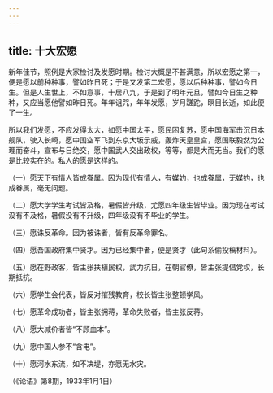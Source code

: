 ```yaml
---
---
---
```

title: 十大宏愿
---




新年佳节，照例是大家检讨及发愿时期。检讨大概是不甚满意，所以宏愿之第一，便是愿以前种种事，譬如昨日死；于是又发第二宏愿，愿以后种种事，譬如今日生。但是人生世上，不如意事，十居八九，于是到了明年元旦，譬如今日生之种种，又应当愿他譬如昨日死。年年诅咒，年年发愿，岁月蹉跎，瞑目长逝，如此便了一生。

所以我们发愿，不应发得太大，如愿中国太平，愿民困复苏，愿中国海军击沉日本舰队，驶入长崎，愿中国空军飞到东京大坂示威，轰炸天皇皇宫，愿国联毅然为公理而奋斗，宣布与日绝交，愿中国武人交出政权，等等，都是大而无当。我们的愿是比较实在的。私人的愿是这样的。

（一）愿天下有情人皆成眷属。因为现代有情人，有媒妁，也成眷属，无媒妁，也成眷属，毫无问题。

（二）愿大学学生考试皆及格，暑假皆升级，尤愿四年级生皆毕业。因为现在考试没有不及格，暑假没有不升级，四年级没有不毕业的学生。

（三）愿诛反革命。因为被诛者，皆有反革命罪名。

（四）愿吾国政府集中贤才。因为已经集中者，便是贤才（此句系偷投稿材料）。

（五）愿在野政客，皆主张扶植民权，武力抗日，在朝官僚，皆主张提倡党权，长期抵抗。

（六）愿学生会代表，皆反对摧残教育，校长皆主张整顿学风。

（七）愿革命成功者，皆主张拥蒋，革命失败者，皆主张反蒋。

（八）愿大减价者皆“不顾血本”。

（九）愿中国人参不“含电”。

（十）愿河水东流，如不决堤，亦愿无水灾。

（《论语》第8期，1933年1月1日）